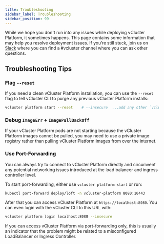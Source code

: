 ```yaml
---
title: Troubleshooting
sidebar_label: Troubleshooting
sidebar_position: 99
---
```



While we hope you don't run into any issues while deploying vCluster Platform, it sometimes happens. This
page contains some information that may help you resolve deployment issues. If you're still
stuck,  join us on [Slack](https://slack.loft.sh/) where you can find a #vcluster channel
where you can ask other questions.

## Troubleshooting Tips

### Flag `--reset`

If you need a clean vCluster Platform installation, you can use the `--reset` flag to tell vCluster CLI to purge
any previous vCluster Platform installs:

```bash
vcluster platform start --reset    # --insecure  ...add any other `vcluster platform start` flags if needed
```

### Debug `ImageErr` + `ImagePullBackOff`

If your vCluster Platform pods are not starting because the vCluster Platform images cannot be pulled, you may need to
use a private image registry rather than
pulling vCluster Platform images from over the internet.

### Use Port-Forwarding

You can always try to connect to vCluster Platform directly and circumvent any potential networking issues
introduced at the load balancer and ingress controller level.

To start port-forwarding, either use `vcluster platform start` or run:

```bash
kubectl port-forward deploy/loft -n vcluster-platform 8080:10443
```

After that you can access vCluster Platform at `https://localhost:8080`. You can even login with the vCluster CLI
to this URL with:

```bash
vcluster platform login localhost:8080 --insecure
```

If you can access vCluster Platform via port-forwarding only, this is usually an indicator that the problem
might be related to a misconfigured LoadBalancer or Ingress Controller.
